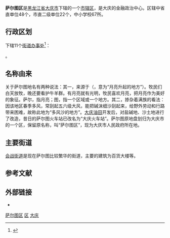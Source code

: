 {{Infobox China County
| county = 萨尔图区
| usedname = 
| nameorigin = 
| Photo = Daqing_Skyline_cropped_01.jpg
| Photoname = 万宝湖
| map = File:ChinaDaqingSaertu.png
| map_caption = 萨尔图区在大庆市的位置
| mapofstate = China Heilongjiang Daqing.svg
| state = 大庆市
| Pinyin =  Sà'ěrtú Qū
| Belong = [[黑龙江省|黑龙江省]][[大庆市|大庆市]]
| Types = [[市辖区|市辖区]]
| admincode =  230602
| founded = 
| seat = 
| officerTitle = 区委书记
| officer = 丁喜富
| officerTitle2 = 区长
| officer2 = 王恩龙
| division = 9
| town = 
| township = 
| subdistrict = 9
| dialect = 东北官话
| post code = 163001
| phone code = 459
| coordinate = 
| area = 549平方千米
| area land = 
| area water = 
| census yr = 2010
| pop = 32.88万人
| density =  
| GDP = 
| GDP_as_of = 
| GDPPC = 
| carlicense = 黑E
| web = www.hlsaertu.gov.cn
| web_title = 萨尔图区政府网
}}
'''萨尔图区'''是[[黑龙江省|黑龙江省]][[大庆市|大庆市]]下辖的一个[[市辖区|市辖区]]，是大庆的金融政治中心。区辖中省直单位48个，市直二级单位22个，中小学校67所。

== 行政区划 ==
{{PAGENAMEBASE}}下辖11个[[街道办事处|街道办事处]]<ref>{{PRC admin/ref sgc|23/06/02}}</ref>：

{{PRC admin/children|23/06/02}}。

== 名称由来 ==

关于萨尔图地名有两种说法：其一，来源于（{{mong |m = ᠰᠠᠷᠠᠲᠤ|Ppp = |k = сарт}}，意为“月亮升起的地方”）。牧民们白天放牧，晚还要看护牛羊群。有月亮就有光明，牧民喜欢月亮，把月亮作为美好的象征。萨尔，指月亮；图，指一个区域或一个地方。其二，掺杂着满族的看法：因该地区春季多风，常刮起五六级大风，能把碱沫细沙刮起来，给野外劳动和行路带来困难，故称此地为“多风沙的地方”。[[大庆油田|大庆油田]]开发后，对盐碱地、沙土地进行了改造，昔日的萨尔图火车站已改名为“大庆火车站”。萨尔图原地盘划归为大庆市的一个区，保留原名称，叫“萨尔图区”，现为大庆市人民政府所在地。

==主要街道==
[[会战街道|会战街道]]是现在萨尔图比较繁华的街道，主要的建筑为百货大楼等。

== 参考文献 ==
{{reflist}}

== 外部链接 ==
* {{Official website|http://www.hlsaertu.gov.cn/|name=大庆市萨尔图区人民政府}}

{{萨尔图区行政区划}}
{{大庆市行政区划}}
{{黑龙江行政区划}}

[[Category:萨尔图区|]]
[[Category:大庆区县市|区]]
[[Category:黑龙江市辖区|大庆]]